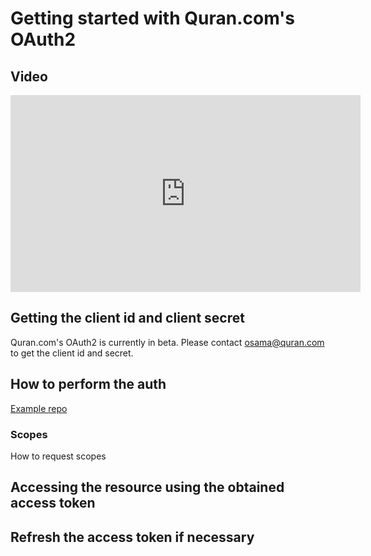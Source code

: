 
# Getting started with Quran.com's OAuth2

## Video

<iframe
  width="560"
  height="315"
  src="https://www.youtube.com/embed/RgHntxRUmh0"
  title="YouTube video player"
  frameborder="0"
  allow="accelerometer; autoplay; clipboard-write; encrypted-media; gyroscope; picture-in-picture; web-share"
  allowfullscreen
></iframe>

## Getting the client id and client secret

Quran.com's OAuth2 is currently in beta. Please contact <a hef="mailto:osama@quran.com">osama@quran.com</a> to get the client id and secret.

## How to perform the auth

[Example repo](https://github.com/quran/quran-oauth2-example)

### Scopes

How to request scopes

## Accessing the resource using the obtained access token

## Refresh the access token if necessary

